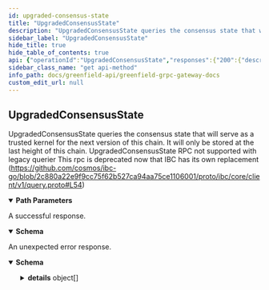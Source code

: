 ```yaml
---
id: upgraded-consensus-state
title: "UpgradedConsensusState"
description: "UpgradedConsensusState queries the consensus state that will serve"
sidebar_label: "UpgradedConsensusState"
hide_title: true
hide_table_of_contents: true
api: {"operationId":"UpgradedConsensusState","responses":{"200":{"description":"A successful response.","content":{"*/*":{"schema":{"type":"object","properties":{"upgraded_consensus_state":{"type":"string","format":"byte","title":"Since: cosmos-sdk 0.43"}},"description":"QueryUpgradedConsensusStateResponse is the response type for the Query/UpgradedConsensusState\nRPC method."}}}},"default":{"description":"An unexpected error response.","content":{"*/*":{"schema":{"type":"object","properties":{"error":{"type":"string"},"code":{"type":"integer","format":"int32"},"message":{"type":"string"},"details":{"type":"array","items":{"type":"object","properties":{"type_url":{"type":"string"},"value":{"type":"string","format":"byte"}}}}}}}}}},"parameters":[{"name":"last_height","description":"last height of the current chain must be sent in request\nas this is the height under which next consensus state is stored","in":"path","required":true,"schema":{"type":"string","format":"int64"}}],"tags":["Query"],"description":"UpgradedConsensusState queries the consensus state that will serve\nas a trusted kernel for the next version of this chain. It will only be\nstored at the last height of this chain.\nUpgradedConsensusState RPC not supported with legacy querier\nThis rpc is deprecated now that IBC has its own replacement\n(https://github.com/cosmos/ibc-go/blob/2c880a22e9f9cc75f62b527ca94aa75ce1106001/proto/ibc/core/client/v1/query.proto#L54)","method":"get","path":"/cosmos/upgrade/v1beta1/upgraded_consensus_state/{last_height}","servers":[{"url":"https://gnfd-testnet-fullnode-tendermint-us.bnbchain.org"}],"info":{"title":"Greenfield - gRPC Gateway docs","description":"A REST interface for state queries","version":"1.0.0"},"postman":{"name":"UpgradedConsensusState queries the consensus state that will serve\nas a trusted kernel for the next version of this chain. It will only be\nstored at the last height of this chain.\nUpgradedConsensusState RPC not supported with legacy querier\nThis rpc is deprecated now that IBC has its own replacement\n(https://github.com/cosmos/ibc-go/blob/2c880a22e9f9cc75f62b527ca94aa75ce1106001/proto/ibc/core/client/v1/query.proto#L54)","description":{"type":"text/plain"},"url":{"path":["cosmos","upgrade","v1beta1","upgraded_consensus_state",":last_height"],"host":["{{baseUrl}}"],"query":[],"variable":[{"disabled":false,"description":{"content":"(Required) last height of the current chain must be sent in request\nas this is the height under which next consensus state is stored","type":"text/plain"},"type":"any","value":"","key":"last_height"}]},"header":[{"key":"Accept","value":"*/*"}],"method":"GET"}}
sidebar_class_name: "get api-method"
info_path: docs/greenfield-api/greenfield-grpc-gateway-docs
custom_edit_url: null
---
```



## UpgradedConsensusState 

UpgradedConsensusState queries the consensus state that will serve
as a trusted kernel for the next version of this chain. It will only be
stored at the last height of this chain.
UpgradedConsensusState RPC not supported with legacy querier
This rpc is deprecated now that IBC has its own replacement
(https://github.com/cosmos/ibc-go/blob/2c880a22e9f9cc75f62b527ca94aa75ce1106001/proto/ibc/core/client/v1/query.proto#L54)

<details style={{"marginBottom":"1rem"}} data-collapsed={false} open={true}><summary style={{}}><strong>Path Parameters</strong></summary><div><ul><ParamsItem className={"paramsItem"} param={{"name":"last_height","description":"last height of the current chain must be sent in request\nas this is the height under which next consensus state is stored","in":"path","required":true,"schema":{"type":"string","format":"int64"}}}></ParamsItem></ul></div></details><div><ApiTabs><TabItem label={"200"} value={"200"}><div>

A successful response.

</div><div><MimeTabs schemaType={"response"}><TabItem label={"*/*"} value={"*/*"}><SchemaTabs><TabItem label={"Schema"} value={"Schema"}><details style={{}} data-collapsed={false} open={true}><summary style={{"textAlign":"left"}}><strong>Schema</strong></summary><div style={{"textAlign":"left","marginLeft":"1rem"}}></div><ul style={{"marginLeft":"1rem"}}><SchemaItem collapsible={false} name={"upgraded_consensus_state"} required={false} schemaName={"byte"} qualifierMessage={undefined} schema={{"type":"string","format":"byte","title":"Since: cosmos-sdk 0.43"}}></SchemaItem></ul></details></TabItem><TabItem label={"Example (from schema)"} value={"Example (from schema)"}><ResponseSamples responseExample={"{\n  \"upgraded_consensus_state\": \"string\"\n}"} language={"json"}></ResponseSamples></TabItem></SchemaTabs></TabItem></MimeTabs></div></TabItem><TabItem label={"default"} value={"default"}><div>

An unexpected error response.

</div><div><MimeTabs schemaType={"response"}><TabItem label={"*/*"} value={"*/*"}><SchemaTabs><TabItem label={"Schema"} value={"Schema"}><details style={{}} data-collapsed={false} open={true}><summary style={{"textAlign":"left"}}><strong>Schema</strong></summary><div style={{"textAlign":"left","marginLeft":"1rem"}}></div><ul style={{"marginLeft":"1rem"}}><SchemaItem collapsible={false} name={"error"} required={false} schemaName={"string"} qualifierMessage={undefined} schema={{"type":"string"}}></SchemaItem><SchemaItem collapsible={false} name={"code"} required={false} schemaName={"int32"} qualifierMessage={undefined} schema={{"type":"integer","format":"int32"}}></SchemaItem><SchemaItem collapsible={false} name={"message"} required={false} schemaName={"string"} qualifierMessage={undefined} schema={{"type":"string"}}></SchemaItem><SchemaItem collapsible={true} className={"schemaItem"}><details style={{}}><summary style={{}}><strong>details</strong><span style={{"opacity":"0.6"}}> object[]</span></summary><div style={{"marginLeft":"1rem"}}><li><div style={{"fontSize":"var(--ifm-code-font-size)","opacity":"0.6","marginLeft":"-.5rem","paddingBottom":".5rem"}}>Array [</div></li><SchemaItem collapsible={false} name={"type_url"} required={false} schemaName={"string"} qualifierMessage={undefined} schema={{"type":"string"}}></SchemaItem><SchemaItem collapsible={false} name={"value"} required={false} schemaName={"byte"} qualifierMessage={undefined} schema={{"type":"string","format":"byte"}}></SchemaItem><li><div style={{"fontSize":"var(--ifm-code-font-size)","opacity":"0.6","marginLeft":"-.5rem"}}>]</div></li></div></details></SchemaItem></ul></details></TabItem><TabItem label={"Example (from schema)"} value={"Example (from schema)"}><ResponseSamples responseExample={"{\n  \"error\": \"string\",\n  \"code\": 0,\n  \"message\": \"string\",\n  \"details\": [\n    {\n      \"type_url\": \"string\",\n      \"value\": \"string\"\n    }\n  ]\n}"} language={"json"}></ResponseSamples></TabItem></SchemaTabs></TabItem></MimeTabs></div></TabItem></ApiTabs></div>
      